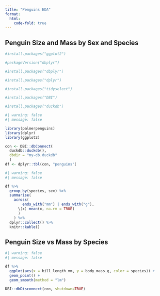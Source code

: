 ```yaml
---
title: "Penguins EDA"
format:
  html:
    code-fold: true
---
```


## Penguin Size and Mass by Sex and Species

```r
#install.packages("ggplot2")
```
```r
#packageVersion("dbplyr")
```


```r
#install.packages("dbplyr")
```


```r
#install.packages("dplyr")
```

```r
#install.packages("tidyselect")
```

```r
#install.packages("DBI")

#install.packages("duckdb")

```

```r
#| warning: false
#| message: false

library(palmerpenguins)
library(dplyr)
library(ggplot2)

con <- DBI::dbConnect(
  duckdb::duckdb(), 
  dbdir = "my-db.duckdb"
  )
df <- dplyr::tbl(con, "penguins")
```

```r
#| warning: false
#| message: false

df %>%
  group_by(species, sex) %>%
  summarise(
    across(
        ends_with("mm") | ends_with("g"),
      \(x) mean(x, na.rm = TRUE)
      )
    ) %>%
  dplyr::collect() %>%
  knitr::kable()

```

## Penguin Size vs Mass by Species

```r
#| warning: false
#| message: false

df %>%
  ggplot(aes(x = bill_length_mm, y = body_mass_g, color = species)) +
  geom_point() + 
  geom_smooth(method = "lm")
```

```r
DBI::dbDisconnect(con, shutdown=TRUE)

```
